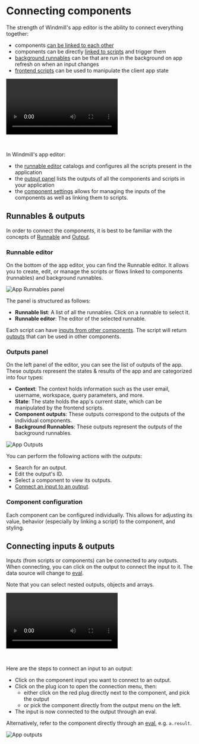 
# Connecting components

The strength of Windmill's app editor is the ability to connect everything together:

- components [can be linked to each other](#connecting-inputs--outputs)
- components can be directly [linked to scripts](../3_app-runnable-panel.mdx) and trigger them
- [background runnables](../3_app-runnable-panel.mdx#background-runnables) can be that are run in the background on app refresh on when an input changes
- [frontend scripts](../3_app-runnable-panel.mdx#evals) can be used to manipulate the client app state

<video
	className="border-2 rounded-lg object-cover w-full h-full"
	controls
	src="/videos/connecting_components.mp4"
	id="main-video"
/>

<br />

In Windmill's app editor:

- the [runnable editor](#runnable-editor) catalogs and configures all the scripts present in the application
- the [output panel](#outputs-panel) lists the outputs of all the components and scripts in your application
- the [component settings](#component-configuration) allows for managing the inputs of the components as well as linking them to scripts.

## Runnables & outputs

In order to connect the components, it is best to be familiar with the concepts of [Runnable](#runnable-editor) and [Output](#outputs-panel).

### Runnable editor

On the bottom of the app editor, you can find the Runnable editor. It allows you to create, edit, or manage the scripts or flows linked to components (runnables) and background runnables.

![App Runnables panel](../../assets/apps/0_app_editor/app-sections.png)

The panel is structured as follows:

- **Runnable list**: A list of all the runnables. Click on a runnable to select it.
- **Runnable editor**: The editor of the selected runnable.

Each script can have [inputs from other components](../3_app-runnable-panel.mdx#configure-triggers). The script will return [outputs](#outputs-panel) that can be used in other components.

<div className="grid grid-cols-2 gap-6 mb-4">
	<DocCard
		color="orange"
		title="Runnable editor"
		description="Learn how to create and configure Apps runnables."
		href="/docs/apps/app-runnable-panel"
	/>
</div>

### Outputs panel

On the left panel of the editor, you can see the list of outputs of the app. These outputs represent the states & results of the app and are categorized into four types:

- **Context**: The context holds information such as the user email, username, workspace, query parameters, and more.
- **State**: The state holds the app's current state, which can be manipulated by the frontend scripts.
- **Component outputs**: These outputs correspond to the outputs of the individual components.
- **Background Runnables**: These outputs represent the outputs of the background runnables.

![App Outputs](../../assets/apps/0_app_editor/app-outputs.png.webp)

You can perform the following actions with the outputs:

- Search for an output.
- Edit the output's ID.
- Select a component to view its outputs.
- [Connect an input to an output](../2_connecting_components/index.mdx).

<div className="grid grid-cols-2 gap-6 mb-4">
	<DocCard
		color="orange"
		title="Outputs"
		description="The outputs represent the states & results of the app"
		href="/docs/apps/outputs"
	/>
</div>

### Component configuration

Each component can be configured individually. This allows for adjusting its value, behavior (especially by linking a script) to the component, and styling.

<div className="grid grid-cols-2 gap-6 mb-4">
	<DocCard
		color="orange"
		title="Component configuration"
		description="Learn how to configure a component."
		href="/docs/apps/app_configuration_settings/app_component_configuration"
	/>
</div>

## Connecting inputs & outputs

Inputs (from scripts or components) can be connected to any outputs. When connecting, you can click on the output to connect the input to it. The data source will change to [eval](../3_app-runnable-panel.mdx#evals).

Note that you can select nested outputs, objects and arrays.

<video
	className="border-2 rounded-lg object-cover w-full h-full dark:border-gray-800"
	controls
	src="/videos/app-connections.mp4"
	alt="Connecting inputs"
/>

<br />

Here are the steps to connect an input to an output:

- Click on the component input you want to connect to an output.
- Click on the plug icon to open the connection menu, then:
  - either click on the red plug directly next to the component, and pick the output
  - or pick the component directly from the output menu on the left.
- The input is now connected to the output through an eval.

Alternatively, refer to the component directly through an [eval](../3_app-runnable-panel.mdx#evals), e.g. `a.result`.

![App outputs](../../assets/apps/2_app_outputs/connecting_eval.png 'Connecting through eval')
